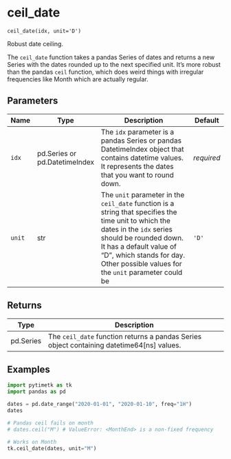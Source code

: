 # ceil_date { #pytimetk.ceil_date }

`ceil_date(idx, unit='D')`

Robust date ceiling.

The `ceil_date` function takes a pandas Series of dates and returns a new Series with the dates rounded up to the next specified unit. It's more robust than the pandas `ceil` function, which does weird things with irregular frequencies like Month which are actually regular.

## Parameters

| Name   | Type                          | Description                                                                                                                                                                                                                                                           | Default    |
|--------|-------------------------------|-----------------------------------------------------------------------------------------------------------------------------------------------------------------------------------------------------------------------------------------------------------------------|------------|
| `idx`  | pd.Series or pd.DatetimeIndex | The `idx` parameter is a pandas Series or pandas DatetimeIndex object that contains datetime values. It represents the dates that you want to round down.                                                                                                             | _required_ |
| `unit` | str                           | The `unit` parameter in the `ceil_date` function is a string that specifies the time unit to which the dates in the `idx` series should be rounded down. It has a default value of "D", which stands for day. Other possible values for the `unit` parameter could be | `'D'`      |

## Returns

| Type      | Description                                                                               |
|-----------|-------------------------------------------------------------------------------------------|
| pd.Series | The `ceil_date` function returns a pandas Series object containing datetime64[ns] values. |

## Examples

```python
import pytimetk as tk
import pandas as pd

dates = pd.date_range("2020-01-01", "2020-01-10", freq="1H")
dates
```

```python
# Pandas ceil fails on month
# dates.ceil("M") # ValueError: <MonthEnd> is a non-fixed frequency

# Works on Month
tk.ceil_date(dates, unit="M")
```